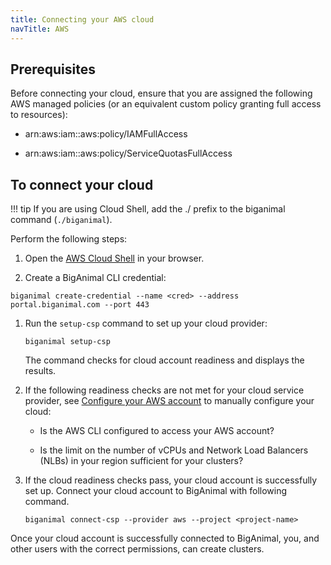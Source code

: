 ```yaml
---
title: Connecting your AWS cloud
navTitle: AWS
---
```


## Prerequisites

Before connecting your cloud, ensure that you are assigned the following AWS managed policies (or an equivalent custom policy granting full access to resources):

- arn:aws:iam::aws:policy/IAMFullAccess

- arn:aws:iam::aws:policy/ServiceQuotasFullAccess

## To connect your cloud

!!! tip
    If you are using Cloud Shell, add the ./ prefix to the biganimal command (`./biganimal`).
    
Perform the following steps:

1. Open the [AWS Cloud Shell](https://console.aws.amazon.com/cloudshell) in your browser.

1.  Create a BigAnimal CLI credential:

   ```shell
   biganimal create-credential --name <cred> --address portal.biganimal.com --port 443
   ```

1. Run the `setup-csp` command to set up your cloud provider:

   ```shell
   biganimal setup-csp 
   ```
   The command checks for cloud account readiness and displays the results. 

1. If the following readiness checks are not met for your cloud service provider, see [Configure your AWS account](/biganimal/release/getting_started/preparing_cloud_account/02_preparing_aws/#configure-your-aws-account) to manually configure your cloud:

   - Is the AWS CLI configured to access your AWS account?

   - Is the limit on the number of vCPUs and Network Load Balancers (NLBs) in your region sufficient for your clusters?

1. If the cloud readiness checks pass, your cloud account is successfully set up. Connect your cloud account to BigAnimal with following command.
   ```shell
   biganimal connect-csp --provider aws --project <project-name>
   ```
 Once your cloud account is successfully connected to BigAnimal, you, and other users with the correct permissions, can create clusters.